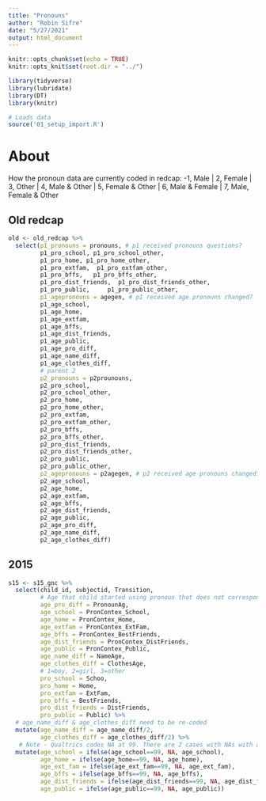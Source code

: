 ```yaml
---
title: "Pronouns"
author: "Robin Sifre"
date: "5/27/2021"
output: html_document
---
```

```r
knitr::opts_chunk$set(echo = TRUE)
knitr::opts_knit$set(root.dir = "../")

library(tidyverse)
library(lubridate)
library(DT)
library(knitr)
```

```r
# Loads data 
source('01_setup_import.R')
```

# About
How the pronoun data are currently coded in redcap:
-1, Male | 2, Female | 3, Other | 4, Male & Other | 5, Female & Other | 6, Male & Female | 7, Male, Female & Other  


## Old redcap
```r
old <- old_redcap %>%
  select(p1_pronouns = pronouns, # p1 received pronouns questions? 
         p1_pro_school, p1_pro_school_other,
         p1_pro_home, p1_pro_home_other,
         p1_pro_extfam,  p1_pro_extfam_other,
         p1_pro_bffs,   p1_pro_bffs_other,
         p1_pro_dist_friends,  p1_pro_dist_friends_other,
         p1_pro_public,     p1_pro_public_other,
         p1_agepronouns = agegen, # p1 received age pronouns changed?
         p1_age_school,
         p1_age_home,
         p1_age_extfam,
         p1_age_bffs,
         p1_age_dist_friends,
         p1_age_public,
         p1_age_pro_diff,
         p1_age_name_diff,
         p1_age_clothes_diff,
         # parent 2 
         p2_pronouns = p2prounouns,
         p2_pro_school,
         p2_pro_school_other,
         p2_pro_home,
         p2_pro_home_other,
         p2_pro_extfam,
         p2_pro_extfam_other,
         p2_pro_bffs,
         p2_pro_bffs_other,
         p2_pro_dist_friends,
         p2_pro_dist_friends_other,
         p2_pro_public,
         p2_pro_public_other,
         p2_agepronouns = p2agegen, # p2 received age pronouns changed?
         p2_age_school,
         p2_age_home,
         p2_age_extfam,
         p2_age_bffs,
         p2_age_dist_friends,
         p2_age_public,
         p2_age_pro_diff,
         p2_age_name_diff,
         p2_age_clothes_diff)
```

## 2015
```r
s15 <- s15_gnc %>%
  select(child_id, subjectid, Transition,
         # Age that child started using pronoun that does not correspond to natal sex 
         age_pro_diff = PronounAg, 
         age_school = PronContex_School,
         age_home = PronContex_Home,
         age_extfam = PronContex_ExtFam,
         age_bffs = PronContex_BestFriends,
         age_dist_friends = PronContex_DistFriends,
         age_public = PronContex_Public,
         age_name_diff = NameAge,
         age_clothes_diff = ClothesAge,
         # 1=boy, 2=girl, 3=other
         pro_school = Schoo,
         pro_home = Home,
         pro_extfam = ExtFam,
         pro_bffs = BestFriends,
         pro_dist_friends = DistFriends,
         pro_public = Public) %>%
  # age_name_diff & age_clothes_diff need to be re-coded
  mutate(age_name_diff = age_name_diff/2,
         age_clothes_diff = age_clothes_diff/2) %>%
   # Note - Qualtrics codes NA at 99. There are 2 cases with NAs with age_school, but they did answer the other items. So ok to assume that they saw and skipped this context bc it does not apply? 
  mutate(age_school = ifelse(age_school==99, NA, age_school),
         age_home = ifelse(age_home==99, NA, age_home),
         age_ext_fam = ifelse(age_ext_fam==99, NA, age_ext_fam),
         age_bffs = ifelse(age_bffs==99, NA, age_bffs),
         age_dist_friends = ifelse(age_dist_friends==99, NA, age_dist_friends),
         age_public = ifelse(age_public==99, NA, age_public))



```


